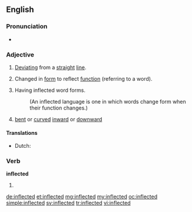 ==English==

===Pronunciation===
*{{audio|en-us-inflected.ogg|Audio (US)}}

===Adjective===
{{en-adj}}

# [[deviate|Deviating]] from a [[straight]] [[line]]. 
# {{grammar}} Changed in [[form]] to reflect [[function]] (referring to a word).
# {{linguistics}} Having inflected word forms. 
#:(An inflected language is one in which words change form when their function changes.)
# {{botany}} [[bent]] or [[curved]] [[inward]] or [[downward]]

====Translations====
{{trans-top|(grammar)}}
* Dutch: {{t+|nl|verbogen}}
{{trans-mid}}
{{trans-bottom}}

===Verb===
'''inflected'''

# {{past of|[[inflect]]}}

[[de:inflected]]
[[et:inflected]]
[[mg:inflected]]
[[my:inflected]]
[[oc:inflected]]
[[simple:inflected]]
[[sv:inflected]]
[[tr:inflected]]
[[vi:inflected]]